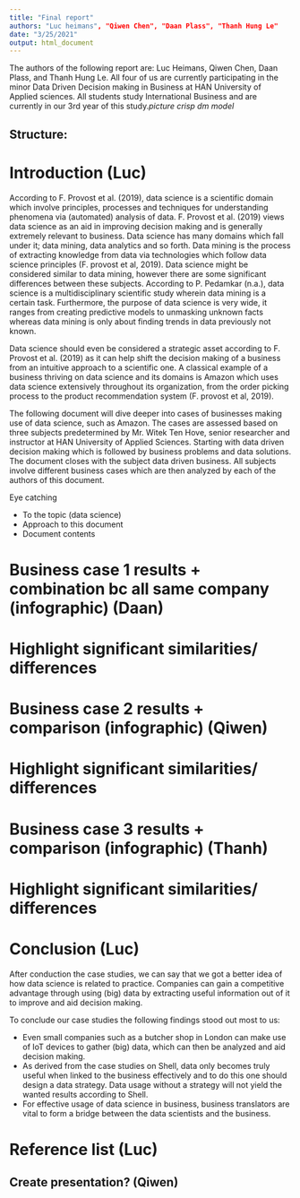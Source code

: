 ```yaml
---
title: "Final report"
authors: "Luc heimans", "Qiwen Chen", "Daan Plass", "Thanh Hung Le"
date: "3/25/2021"
output: html_document
---
```


The authors of the following report are: Luc Heimans, Qiwen Chen, Daan Plass, and Thanh Hung Le. All four of us are currently participating in the minor Data Driven Decision making in Business at HAN University of Applied sciences. All students study International Business and are currently in our 3rd year of this study.*picture crisp dm model*

## Structure:

# Introduction (Luc)

According to F. Provost et al. (2019), data science is a scientific domain which involve principles, processes and techniques for understanding phenomena via (automated) analysis of data. F. Provost et al. (2019) views data science as an aid in improving decision making and is generally extremely relevant to business. Data science has many domains which fall under it; data mining, data analytics and so forth. Data mining is the process of extracting knowledge from data via technologies which follow data science principles (F. provost et al, 2019). 
Data science might be considered similar to data mining, however there are some significant differences between these subjects. According to P. Pedamkar (n.a.), data science is a multidisciplinary scientific study wherein data mining is a certain task. Furthermore, the purpose of data science is very wide, it ranges from creating predictive models to unmasking unknown facts whereas data mining is only about finding trends in data previously not known. 

Data science should even be considered a strategic asset according to F. Provost et al. (2019) as it can help shift the decision making of a business from an intuitive approach to a scientific one. A classical example of a business thriving on data science and its domains is Amazon which uses data science extensively throughout its organization, from the order picking process to the product recommendation system (F. provost et al, 2019).

The following document will dive deeper into cases of businesses making use of data science, such as Amazon. The cases are assessed based on three subjects predetermined by Mr. Witek Ten Hove, senior researcher and instructor at HAN University of Applied Sciences. Starting with data driven decision making which is followed by business problems and data solutions. The document closes with the subject data driven business. All subjects involve different business cases which are then analyzed by each of the authors of this document.


Eye catching

- To the topic (data science)
- Approach to this document
- Document contents


# Business case 1 results + combination bc all same company (infographic) (Daan)
# Highlight significant similarities/ differences


# Business case 2 results + comparison (infographic) (Qiwen)
# Highlight significant similarities/ differences


# Business case 3 results + comparison (infographic) (Thanh)
# Highlight significant similarities/ differences

# Conclusion (Luc)

After conduction the case studies, we can say that we got a better idea of how data science is related to practice. Companies can gain a competitive advantage through using (big) data by extracting useful information out of it to improve and aid decision making.

To conclude our case studies the following findings stood out most to us:

- Even small companies such as a butcher shop in London can make use of IoT devices to gather (big) data, which can then be analyzed and aid decision making.
- As derived from the case studies on Shell, data only becomes truly useful when linked to the business effectively and to do this one should design a data strategy. Data usage without a strategy will not yield the wanted results according to Shell.
- For effective usage of data science in business, business translators are vital to form a bridge between the data scientists and the business.

# Reference list (Luc)

## Create presentation? (Qiwen)
